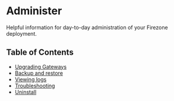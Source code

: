 
# Administer

Helpful information for day-to-day administration of your Firezone deployment.

## Table of Contents

- [Upgrading Gateways](/kb/administer/upgrading-gateways)
- [Backup and restore](/kb/administer/backup-restore)
- [Viewing logs](/kb/administer/logs)
- [Troubleshooting](/kb/administer/troubleshooting)
- [Uninstall](/kb/administer/uninstall)

<SupportOptions />

